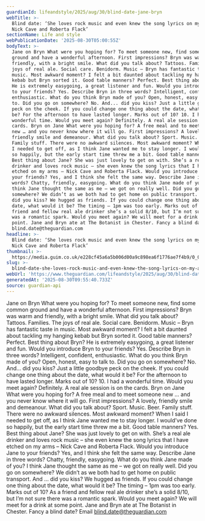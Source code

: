 ```yaml
---
guardianId: lifeandstyle/2025/aug/30/blind-date-jane-bryn
webTitle: >-
  Blind date: ‘She loves rock music and even knew the song lyrics on my arms –
  Nick Cave and Roberta Flack’
sectionName: Life and style
webPublicationDate: '2025-08-30T05:00:55Z'
bodyText: >-
  Jane on Bryn What were you hoping for? To meet someone new, find some common
  ground and have a wonderful afternoon. First impressions? Bryn was warm and
  friendly, with a bright smile. What did you talk about? Tattoos. Families. The
  joys of real ale. Social care. Benidorm. Music – Bryn has fantastic taste in
  music. Most awkward moment? I felt a bit daunted about tackling my hanging
  kebab but Bryn sorted it. Good table manners? Perfect. Best thing about Bryn?
  He is extremely easygoing, a great listener and fun. Would you introduce Bryn
  to your friends? Yes. Describe Bryn in three words? Intelligent, confident,
  enthusiastic. What do you think Bryn made of you? Open, honest, easy to talk
  to. Did you go on somewhere? No. And... did you kiss? Just a little goodbye
  peck on the cheek. If you could change one thing about the date, what would it
  be? For the afternoon to have lasted longer. Marks out of 10? 10. I had a
  wonderful time. Would you meet again? Definitely. A real ale session is on the
  cards. Bryn on Jane What were you hoping for? A free meal and to meet someone
  new … and you never know where it will go. First impressions? A lovely,
  friendly smile and demeanour. What did you talk about? Sport. Music. Beer.
  Family stuff. There were no awkward silences. Most awkward moment? When I said
  I needed to get off, as I think Jane wanted me to stay longer. I would’ve done
  so happily, but the early start time threw me a bit. Good table manners? Yes.
  Best thing about Jane? She was just lovely to get on with. She’s a real ale
  drinker and loves rock music – she even knew the song lyrics that I have
  etched on my arms – Nick Cave and Roberta Flack. Would you introduce Jane to
  your friends? Yes, and I think she felt the same way. Describe Jane in three
  words? Chatty, friendly, easygoing. What do you think Jane made of you? I
  think Jane thought the same as me – we got on really well. Did you go on
  somewhere? We didn’t as we both had to get home on public transport. And ...
  did you kiss? We hugged as friends. If you could change one thing about the
  date, what would it be? The timing – 1pm was too early. Marks out of 10? As a
  friend and fellow real ale drinker she’s a solid 8/10, but I’m not sure there
  was a romantic spark. Would you meet again? We will meet for a drink at some
  point. Jane and Bryn ate at The Botanist in Chester. Fancy a blind date? Email
  blind.date@theguardian.com
headline: >-
  Blind date: ‘She loves rock music and even knew the song lyrics on my arms –
  Nick Cave and Roberta Flack’
thumbnail: >-
  https://media.guim.co.uk/e228cf45a6a5b006d00a9c898ea6f1776ae7f4b9/0_0_5000_4000/500.jpg
slug: >-
  blind-date-she-loves-rock-music-and-even-knew-the-song-lyrics-on-my-arms-nick-cave-and-roberta-flack
webUrl: 'https://www.theguardian.com/lifeandstyle/2025/aug/30/blind-date-jane-bryn'
generatedAt: '2025-08-30T09:55:40.733Z'
source: guardian-api
---
```

Jane on Bryn What were you hoping for? To meet someone new, find some common ground and have a wonderful afternoon. First impressions? Bryn was warm and friendly, with a bright smile. What did you talk about? Tattoos. Families. The joys of real ale. Social care. Benidorm. Music – Bryn has fantastic taste in music. Most awkward moment? I felt a bit daunted about tackling my hanging kebab but Bryn sorted it. Good table manners? Perfect. Best thing about Bryn? He is extremely easygoing, a great listener and fun. Would you introduce Bryn to your friends? Yes. Describe Bryn in three words? Intelligent, confident, enthusiastic. What do you think Bryn made of you? Open, honest, easy to talk to. Did you go on somewhere? No. And... did you kiss? Just a little goodbye peck on the cheek. If you could change one thing about the date, what would it be? For the afternoon to have lasted longer. Marks out of 10? 10. I had a wonderful time. Would you meet again? Definitely. A real ale session is on the cards. Bryn on Jane What were you hoping for? A free meal and to meet someone new … and you never know where it will go. First impressions? A lovely, friendly smile and demeanour. What did you talk about? Sport. Music. Beer. Family stuff. There were no awkward silences. Most awkward moment? When I said I needed to get off, as I think Jane wanted me to stay longer. I would’ve done so happily, but the early start time threw me a bit. Good table manners? Yes. Best thing about Jane? She was just lovely to get on with. She’s a real ale drinker and loves rock music – she even knew the song lyrics that I have etched on my arms – Nick Cave and Roberta Flack. Would you introduce Jane to your friends? Yes, and I think she felt the same way. Describe Jane in three words? Chatty, friendly, easygoing. What do you think Jane made of you? I think Jane thought the same as me – we got on really well. Did you go on somewhere? We didn’t as we both had to get home on public transport. And ... did you kiss? We hugged as friends. If you could change one thing about the date, what would it be? The timing – 1pm was too early. Marks out of 10? As a friend and fellow real ale drinker she’s a solid 8/10, but I’m not sure there was a romantic spark. Would you meet again? We will meet for a drink at some point. Jane and Bryn ate at The Botanist in Chester. Fancy a blind date? Email blind.date@theguardian.com
